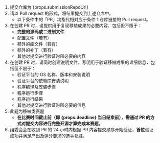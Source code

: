 
1. 提交仓库为 <Link href={props.submissionRepoUrl}>{props.submissionRepoUrl}</Link>
2. 请以 Pull request 的形式，将结果提交到上述仓库中。
   - 以下条件中的「PR」均指代相对应于条件 1 仓库链接的 Pull request。
3. 在创建 PR 时，请提供用于复现移植成果的必要内容，包括但不限于：
   - **完整的源码或二进制文件**
   - 配置文件（若有）
   - 额外的库文件（若有）
   - 额外的补丁（若有）
   - 其他对提交进行验证时所必要的内容
4. 在创建 PR 时，请同时创建说明文件，写明用于验证移植成果的详细信息，包括但不限于：
   - 验证平台的 OS 名称、版本和安装说明
   - 验证平台的依赖库安装说明
   - 程序编译及安装步骤
   - 程序运行步骤
   - 程序运行结果
   - 其他对提交进行验证时所必要的信息
5. 此题为移植类赛题
   - **在比赛时间截止前（即 {props.deadline} 当日结束前），需通过 PR 的方式对提交内容进行完整开源才算完成本赛题。**
6. 组委会会在收到 PR 的 24 小时内根据 PR 内容提交顺序开始验证，**首位**验证成功并满足产出及评分要求的选手获胜。
